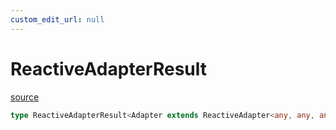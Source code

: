```yaml
---
custom_edit_url: null
---
```


# ReactiveAdapterResult
<div className="doc-side">
<div className="doc-main-source">

[source](https://github.com/naver/cfcs/blob/b8bcc2f/packages/vue2/src/reactive/types.ts#L30)

</div>
</div>

```ts
type ReactiveAdapterResult<Adapter extends ReactiveAdapter<any, any, any, any, any>>= Adapter extends ReactiveAdapter<Instance, State, Methods, any, Events> ? VueReactiveResult<Instance, State, Methods, Events> : {}
```